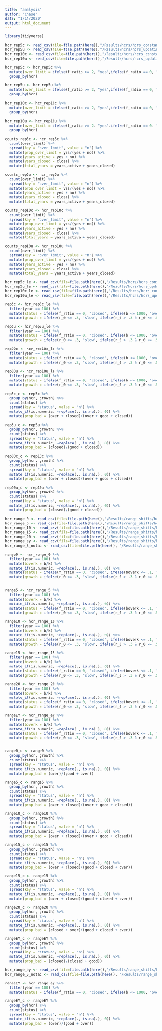 ```yaml
---
title: "analysis"
author: "Chase"
date: "1/14/2020"
output: html_document
---
```

```r
library(tidyverse)
```


```r
hcr_rep5c <- read_csv(file=file.path(here(),"/Results/hcrs/hcrs_constantfmsy_5rep.csv"))
hcr_rep5u <- read_csv(file=file.path(here(),"/Results/hcrs/hcrs_updatingfmsy_5rep.csv"))
hcr_rep10c <- read_csv(file=file.path(here(),"/Results/hcrs/hcrs_constantfmsy_10rep.csv"))
hcr_rep10u <- read_csv(file=file.path(here(),"/Results/hcrs/hcrs_updatingfmsy_10rep.csv"))
```

```r

hcr_rep5c <- hcr_rep5c %>%
  mutate(over_limit = ifelse(f_ratio >= 2, "yes",ifelse(f_ratio == 0, "close", "no"))) %>% 
  group_by(hcr)

hcr_rep5u <- hcr_rep5u %>% 
  mutate(over_limit = ifelse(f_ratio >= 2, "yes",ifelse(f_ratio == 0, "close", "no"))) %>% 
  group_by(hcr)
  
hcr_rep10c <- hcr_rep10c %>% 
  mutate(over_limit = ifelse(f_ratio >= 2, "yes",ifelse(f_ratio == 0, "close", "no"))) %>% 
  group_by(hcr)
  
hcr_rep10u <- hcr_rep10u %>% 
  mutate(over_limit = ifelse(f_ratio >= 2, "yes",ifelse(f_ratio == 0, "close", "no"))) %>% 
  group_by(hcr) 

counts_rep5c <- hcr_rep5c %>%
  count(over_limit) %>% 
  spread(key = "over_limit", value = "n") %>%
  mutate(prop_over_limit = yes/(yes + no)) %>% 
  mutate(years_active = yes + no) %>%
  mutate(years_closed = close) %>% 
  mutate(total_years = years_active + years_closed)

counts_rep5u <- hcr_rep5u %>% 
  count(over_limit) %>% 
  spread(key = "over_limit", value = "n") %>%
  mutate(prop_over_limit = yes/(yes + no)) %>% 
  mutate(years_active = yes + no) %>%
  mutate(years_closed = close) %>% 
  mutate(total_years = years_active + years_closed)

counts_rep10c <- hcr_rep10c %>% 
  count(over_limit) %>% 
  spread(key = "over_limit", value = "n") %>%
  mutate(prop_over_limit = yes/(yes + no)) %>% 
  mutate(years_active = yes + no) %>%
  mutate(years_closed = close) %>% 
  mutate(total_years = years_active + years_closed)

counts_rep10u <- hcr_rep10u %>% 
  count(over_limit) %>% 
  spread(key = "over_limit", value = "n") %>%
  mutate(prop_over_limit = yes/(yes + no)) %>% 
  mutate(years_active = yes + no) %>%
  mutate(years_closed = close) %>% 
  mutate(total_years = years_active + years_closed)
```

```r
hcr_rep5c_le <- read_csv(file=file.path(here(),"/Results/hcrs/hcrs_constantfmsy_5rep_lowerror.csv"))
hcr_rep5u_le <- read_csv(file=file.path(here(),"/Results/hcrs/hcrs_updatingfmsy_5rep_lowerror.csv"))
hcr_rep10c_le <- read_csv(file=file.path(here(),"/Results/hcrs/hcrs_constantfmsy_10rep_lowerror.csv"))
hcr_rep10u_le <- read_csv(file=file.path(here(),"/Results/hcrs/hcrs_updatingfmsy_10rep_lowerror.csv"))

rep5c <- hcr_rep5c_le %>% 
  filter(year == 100) %>% 
  mutate(status = ifelse(f_ratio == 0, "closed", ifelse(b <= 1000, "over", "good"))) %>% 
  mutate(growth = ifelse(r_0 <= .3, "slow", ifelse(r_0 > .3 & r_0 <= .5, "medium", "fast")))

rep5u <- hcr_rep5u_le %>% 
  filter(year == 100) %>% 
  mutate(status = ifelse(f_ratio == 0, "closed", ifelse(b <= 1000, "over", "good"))) %>% 
  mutate(growth = ifelse(r_0 <= .3, "slow", ifelse(r_0 > .3 & r_0 <= .5, "medium", "fast")))

rep10c <- hcr_rep10c_le %>% 
  filter(year == 100) %>% 
  mutate(status = ifelse(f_ratio == 0, "closed", ifelse(b <= 1000, "over", "good"))) %>% 
  mutate(growth = ifelse(r_0 <= .3, "slow", ifelse(r_0 > .3 & r_0 <= .5, "medium", "fast")))
  
rep10u <- hcr_rep10u_le %>% 
  filter(year == 100) %>% 
  mutate(status = ifelse(f_ratio == 0, "closed", ifelse(b <= 1000, "over", "good"))) %>% 
  mutate(growth = ifelse(r_0 <= .3, "slow", ifelse(r_0 > .3 & r_0 <= .5, "medium", "fast")))

rep5c_c <- rep5c %>%
  group_by(hcr, growth) %>% 
  count(status) %>% 
  spread(key = "status", value = "n") %>%
  mutate_if(is.numeric, ~replace(., is.na(.), 0)) %>% 
  mutate(prop_bad = (over + closed)/(over + good + closed))

rep5u_c <- rep5u %>%
  group_by(hcr, growth) %>% 
  count(status) %>% 
  spread(key = "status", value = "n") %>%
  mutate_if(is.numeric, ~replace(., is.na(.), 0)) %>% 
  mutate(prop_bad = (closed)/(good + closed))

rep10c_c <- rep10c %>%
  group_by(hcr, growth) %>% 
  count(status) %>% 
  spread(key = "status", value = "n") %>%
  mutate_if(is.numeric, ~replace(., is.na(.), 0)) %>% 
  mutate(prop_bad = (over + closed)/(over + good + closed))

rep10u_c <- rep10u %>%
  group_by(hcr, growth) %>% 
  count(status) %>% 
  spread(key = "status", value = "n") %>%
  mutate_if(is.numeric, ~replace(., is.na(.), 0)) %>% 
  mutate(prop_bad = (closed)/(good + closed))
```

```r
hcr_range_0 <- read_csv(file=file.path(here(),"/Results/range_shifts/hcrs/range_hcr_0rep.csv"))
hcr_range_5 <- read_csv(file=file.path(here(),"/Results/range_shifts/hcrs/range_hcr_5rep.csv"))
hcr_range_10 <- read_csv(file=file.path(here(),"/Results/range_shifts/hcrs/range_hcr_10rep.csv"))
hcr_range_15 <- read_csv(file=file.path(here(),"/Results/range_shifts/hcrs/range_hcr_15rep.csv"))
hcr_range_20 <- read_csv(file=file.path(here(),"/Results/range_shifts/hcrs/range_hcr_20rep.csv"))
hcr_range_ey <- read_csv(file=file.path(here(),"/Results/range_shifts/hcrs/range_hcr_everyyear.csv"))
hcr_range_5_notac <- read_csv(file=file.path(here(), "/Results/range_shifts/hcrs/range_hcr_5rep_notac.csv"))
```

```r

range0 <- hcr_range_0 %>% 
  filter(year == 100) %>%
  mutate(boverk = b/k) %>%
  mutate_if(is.numeric, ~replace(., is.na(.), 0)) %>% 
  mutate(status = ifelse(f_ratio == 0, "closed", ifelse(boverk <= .1, "over", "good"))) %>% 
  mutate(growth = ifelse(r_0 <= .3, "slow", ifelse(r_0 > .3 & r_0 <= .5, "medium", "fast")))
  

range5 <- hcr_range_5 %>% 
  filter(year == 100) %>%
  mutate(boverk = b/k) %>%
  mutate_if(is.numeric, ~replace(., is.na(.), 0)) %>%  
  mutate(status = ifelse(f_ratio == 0, "closed", ifelse(boverk <= .1, "over", "good"))) %>% 
  mutate(growth = ifelse(r_0 <= .3, "slow", ifelse(r_0 > .3 & r_0 <= .5, "medium", "fast")))

range10 <- hcr_range_10 %>% 
  filter(year == 100) %>%
  mutate(boverk = b/k) %>%
  mutate_if(is.numeric, ~replace(., is.na(.), 0)) %>% 
  mutate(status = ifelse(f_ratio == 0, "closed", ifelse(boverk <= .1, "over", "good"))) %>% 
  mutate(growth = ifelse(r_0 <= .3, "slow", ifelse(r_0 > .3 & r_0 <= .5, "medium", "fast")))

range15 <- hcr_range_15 %>% 
  filter(year == 100) %>% 
  mutate(boverk = b/k) %>%
  mutate_if(is.numeric, ~replace(., is.na(.), 0)) %>% 
  mutate(status = ifelse(f_ratio == 0, "closed", ifelse(boverk <= .1, "over", "good"))) %>% 
  mutate(growth = ifelse(r_0 <= .3, "slow", ifelse(r_0 > .3 & r_0 <= .5, "medium", "fast")))

range20 <- hcr_range_20 %>% 
  filter(year == 100) %>%
  mutate(boverk = b/k) %>%
  mutate_if(is.numeric, ~replace(., is.na(.), 0)) %>% 
  mutate(status = ifelse(f_ratio == 0, "closed", ifelse(boverk <= .1, "over", "good"))) %>% 
  mutate(growth = ifelse(r_0 <= .3, "slow", ifelse(r_0 > .3 & r_0 <= .5, "medium", "fast")))

rangeEY <- hcr_range_ey %>% 
  filter(year == 100) %>% 
  mutate(boverk = b/k) %>%
  mutate_if(is.numeric, ~replace(., is.na(.), 0)) %>%
  mutate(status = ifelse(f_ratio == 0, "closed", ifelse(boverk <= .1, "over", "good"))) %>% 
  mutate(growth = ifelse(r_0 <= .3, "slow", ifelse(r_0 > .3 & r_0 <= .5, "medium", "fast")))


range0_c <- range0 %>%
  group_by(hcr, growth) %>% 
  count(status) %>% 
  spread(key = "status", value = "n") %>%
  mutate_if(is.numeric, ~replace(., is.na(.), 0)) %>% 
  mutate(prop_bad = (over)/(good + over))

range5_c <- range5 %>%
  group_by(hcr, growth) %>% 
  count(status) %>% 
  spread(key = "status", value = "n") %>%
  mutate_if(is.numeric, ~replace(., is.na(.), 0)) %>% 
  mutate(prop_bad = (over + closed)/(over + good + closed))

range10_c <- range10 %>%
  group_by(hcr, growth) %>% 
  count(status) %>% 
  spread(key = "status", value = "n") %>%
  mutate_if(is.numeric, ~replace(., is.na(.), 0)) %>% 
  mutate(prop_bad = (over + closed)/(over + good + closed))

range15_c <- range15 %>%
  group_by(hcr, growth) %>% 
  count(status) %>% 
  spread(key = "status", value = "n") %>%
  mutate_if(is.numeric, ~replace(., is.na(.), 0)) %>% 
  mutate(prop_bad = (over + closed)/(good + closed + over))

range15_c <- range15 %>%
  group_by(hcr, growth) %>% 
  count(status) %>% 
  spread(key = "status", value = "n") %>%
  mutate_if(is.numeric, ~replace(., is.na(.), 0)) %>% 
  mutate(prop_bad = (over + closed)/(good + closed + over))

range20_c <- range20 %>%
  group_by(hcr, growth) %>% 
  count(status) %>% 
  spread(key = "status", value = "n") %>%
  mutate_if(is.numeric, ~replace(., is.na(.), 0)) %>% 
  mutate(prop_bad = (closed + over)/(good + closed + over))

rangeEY_c <- rangeEY %>%
  group_by(hcr, growth) %>% 
  count(status) %>% 
  spread(key = "status", value = "n") %>%
  mutate_if(is.numeric, ~replace(., is.na(.), 0)) %>% 
  mutate(prop_bad = (closed)/(closed + good))

```

```r
hcr_range_ey <- read_csv(file=file.path(here(),"/Results/range_shifts/hcrs/range_hcr_everyyear.csv"))
hcr_range_5_notac <- read_csv(file=file.path(here(), "/Results/range_shifts/hcrs/range_hcr_5rep_notac.csv"))

rangeEY <- hcr_range_ey %>% 
  filter(year == 100) %>% 
  mutate(status = ifelse(f_ratio == 0, "closed", ifelse(b <= 1000, "over", "good")))

rangeEY_c <- rangeEY %>%
  group_by(hcr) %>% 
  count(status) %>% 
  spread(key = "status", value = "n") %>%
  mutate_if(is.numeric, ~replace(., is.na(.), 0)) %>% 
  mutate(prop_bad = (over)/(good + over))

```

